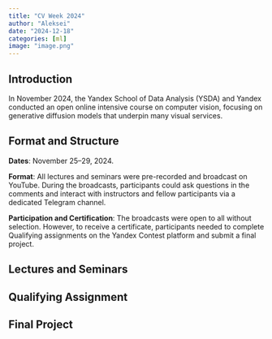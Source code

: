 ```yaml
---
title: "CV Week 2024"
author: "Aleksei"
date: "2024-12-18"
categories: [ml]
image: "image.png"
---
```


## Introduction

In November 2024, the Yandex School of Data Analysis (YSDA) and Yandex
conducted an open online intensive course on computer vision, focusing
on generative diffusion models that underpin many visual services.

## Format and Structure

**Dates**: November 25–29, 2024.

**Format**: All lectures and seminars were pre-recorded and broadcast on
YouTube. During the broadcasts, participants could ask questions in the
comments and interact with instructors and fellow participants via a
dedicated Telegram channel.

**Participation and Certification**: The broadcasts were open to all
without selection. However, to receive a certificate, participants
needed to complete Qualifying assignments on the Yandex Contest
platform and submit a final project.

## Lectures and Seminars



## Qualifying Assignment


## Final Project


